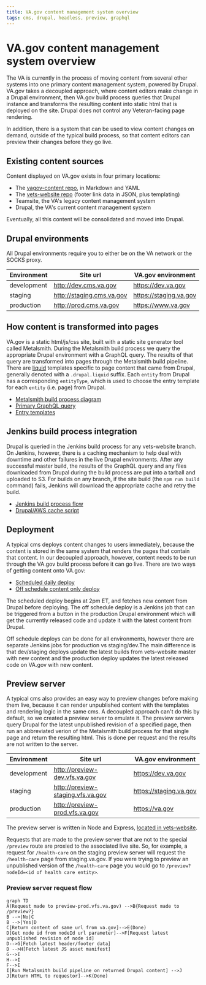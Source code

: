 ```yaml
---
title: VA.gov content management system overview
tags: cms, drupal, headless, preview, graphql
---
```


# VA.gov content management system overview

The VA is currently in the process of moving content from several other systems into one primary content management system, powered by Drupal. VA.gov takes a decoupled approach, where content editors make change in a Drupal environment, then VA.gov build process queries that Drupal instance and transforms the resulting content into static html that is deployed on the site. Drupal does not control any Veteran-facing page rendering.

In addition, there is a system that can be used to view content changes on demand, outside of the typical build process, so that content editors can preview their changes before they go live.

## Existing content sources

Content displayed on VA.gov exists in four primary locations:

- The [vagov-content repo](https://github.com/department-of-veterans-affairs/vagov-content), in Markdown and YAML
- The [vets-website repo](https://github.com/department-of-veterans-affairs/vets-website) (footer link data in JSON, plus templating)
- Teamsite, the VA's legacy content management system
- Drupal, the VA's current content management system

Eventually, all this content will be consolidated and moved into Drupal.

## Drupal environments

All Drupal environments require you to either be on the VA network or the SOCKS proxy.

| Environment | Site url | VA.gov environment |
| ----------- | -------- | ------------ |
| development | http://dev.cms.va.gov | https://dev.va.gov |
| staging | http://staging.cms.va.gov | https://staging.va.gov |
| production | http://prod.cms.va.gov | https://www.va.gov |

## How content is transformed into pages

VA.gov is a static html/js/css site, built with a static site generator tool called Metalsmith. During the Metalsmith build process we query the appropriate Drupal environment with a GraphQL query. The results of that query are transformed into pages through the Metalsmith build pipeline. There are [liquid](https://shopify.github.io/liquid/) templates specific to page content that came from Drupal, generally denoted with a `.drupal.liquid` suffix. Each `entity` from Drupal has a corresponding `entityType`, which is used to choose the entry template for each `entity` (i.e. page) from Drupal.

- [Metalsmith build process diagram](/platform/architecture/static-site)
- [Primary GraphQL query](https://github.com/department-of-veterans-affairs/vets-website/blob/master/src/site/stages/build/drupal/graphql/GetAllPages.graphql.js)
- [Entry templates](https://github.com/department-of-veterans-affairs/vets-website/tree/master/src/site/layouts)

## Jenkins build process integration

Drupal is queried in the Jenkins build process for any vets-website branch. On Jenkins, however, there is a caching mechanism to help deal with downtime and other failures in the live Drupal environments. After any successful master build, the results of the GraphQL query and any files downloaded from Drupal during the build process are put into a tarball and uploaded to S3. For builds on any branch, if the site build (the `npm run build` command) fails, Jenkins will download the appropriate cache and retry the build.

- [Jenkins build process flow](/platform/architecture/build-deploy-flows#standard-masterpr-build)
- [Drupal/AWS cache script](https://github.com/department-of-veterans-affairs/vets-website/tree/master/script/drupal-aws-cache.js)

## Deployment

A typical cms deploys content changes to users immediately, because the content is stored in the same system that renders the pages that contain that content. In our decoupled approach, however, content needs to be run through the VA.gov build process before it can go live. There are two ways of getting content onto VA.gov:

- [Scheduled daily deploy](/platform/architecture/build-deploy-flows#daily-deploy)
- [Off schedule content only deploy](/platform/architecture/build-deploy-flows#content-only-deploy)

The scheduled deploy begins at 2pm ET, and fetches new content from Drupal before deploying. The off schedule deploy is a Jenkins job that can be triggered from a button in the production Drupal environment which will get the currently released code and update it with the latest content from Drupal.

Off schedule deploys can be done for all environments, however there are separate Jenkins jobs for production vs staging/dev.The main difference is that dev/staging deploys update the latest builds from vets-website master with new content and the production deploy updates the latest released code on VA.gov with new content.

## Preview server

A typical cms also provides an easy way to preview changes before making them live, because it can render unpublished content with the templates and rendering logic in the same cms. A decoupled approach can't do this by default, so we created a preview server to emulate it. The preview servers query Drupal for the latest unpublished revision of a specified page, then run an abbreviated verion of the Metalsmith build process for that single page and return the resulting html. This is done per request and the results are not written to the server.

| Environment | Site url | VA.gov environment |
| ----------- | -------- | ------------ |
| development | http://preview-dev.vfs.va.gov | https://dev.va.gov |
| staging | http://preview-staging.vfs.va.gov | https://staging.va.gov |
| production | http://preview-prod.vfs.va.gov | https://va.gov |

The preview server is written in Node and Express, [located in vets-website](https://github.com/department-of-veterans-affairs/vets-website/blob/master/script/preview.js).

Requests that are made to the preview server that are not to the special `/preview` route are proxied to the associated live site. So, for example, a request for `/health-care` on the staging preview server will request the `/health-care` page from staging.va.gov. If you were trying to preview an unpublished version of the `/health-care` page you would go to `/preview?nodeId=<id of health care entity>`.

### Preview server request flow

```mermaid
graph TD
A(Request made to preview-prod.vfs.va.gov) -->B{Request made to /preview?}
B -->|No|C
B -->|Yes|D
C[Return content of same url from va.gov]-->E(Done)
D[Get node id from nodeId url parameter]-->F[Request latest unpublished revision of node id]
D-->G[Fetch latest header/footer data]
D -->H[Fetch latest JS asset manifest]
G-->I
H-->I
F-->I
I[Run Metalsmith build pipeline on returned Drupal content] -->J
J[Return HTML to requestor]-->K(Done)
```
